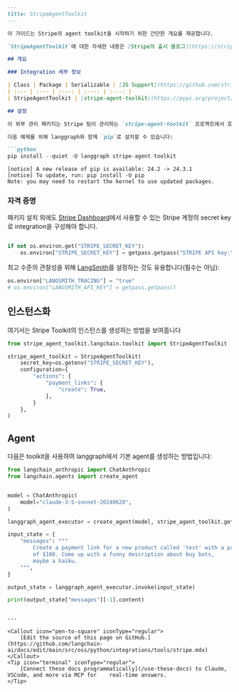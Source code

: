 ```markdown
---
title: StripeAgentToolkit
---

이 가이드는 Stripe의 agent toolkit을 시작하기 위한 간단한 개요를 제공합니다.

`StripeAgentToolkit`에 대한 자세한 내용은 [Stripe의 출시 블로그](https://stripe.dev/blog/adding-payments-to-your-agentic-workflows) 또는 프로젝트의 [PyPi 페이지](https://pypi.org/project/stripe-agent-toolkit/)에서 확인할 수 있습니다.

## 개요

### Integration 세부 정보

| Class | Package | Serializable | [JS Support](https://github.com/stripe/agent-toolkit?tab=readme-ov-file#typescript) |  Version |
| :--- | :--- | :---: | :---: | :---: |
| StripeAgentToolkit | [stripe-agent-toolkit](https://pypi.org/project/stripe-agent-toolkit) | ❌ | ✅ |  ![PyPI - Version](https://img.shields.io/pypi/v/stripe-agent-toolkit?style=flat-square&label=%20) |

## 설정

이 외부 관리 패키지는 Stripe 팀이 관리하는 `stripe-agent-toolkit` 프로젝트에서 호스팅됩니다.

다음 예제를 위해 langgraph와 함께 `pip`로 설치할 수 있습니다:

```python
pip install --quiet -U langgraph stripe-agent-toolkit
```

```output
[notice] A new release of pip is available: 24.2 -> 24.3.1
[notice] To update, run: pip install -U pip
Note: you may need to restart the kernel to use updated packages.
```

### 자격 증명

패키지 설치 외에도 [Stripe Dashboard](https://dashboard.stripe.com/account/apikeys)에서 사용할 수 있는 Stripe 계정의 secret key로 integration을 구성해야 합니다.

```python

if not os.environ.get("STRIPE_SECRET_KEY"):
    os.environ["STRIPE_SECRET_KEY"] = getpass.getpass("STRIPE API key:\n")
```

최고 수준의 관찰성을 위해 [LangSmith](https://smith.langchain.com/)를 설정하는 것도 유용합니다(필수는 아님):

```python
os.environ["LANGSMITH_TRACING"] = "true"
# os.environ["LANGSMITH_API_KEY"] = getpass.getpass()
```

## 인스턴스화

여기서는 Stripe Toolkit의 인스턴스를 생성하는 방법을 보여줍니다

```python
from stripe_agent_toolkit.langchain.toolkit import StripeAgentToolkit

stripe_agent_toolkit = StripeAgentToolkit(
    secret_key=os.getenv("STRIPE_SECRET_KEY"),
    configuration={
        "actions": {
            "payment_links": {
                "create": True,
            },
        }
    },
)
```

## Agent

다음은 toolkit을 사용하여 langgraph에서 기본 agent를 생성하는 방법입니다:

```python
from langchain_anthropic import ChatAnthropic
from langchain.agents import create_agent


model = ChatAnthropic(
    model="claude-3-5-sonnet-20240620",
)

langgraph_agent_executor = create_agent(model, stripe_agent_toolkit.get_tools())

input_state = {
    "messages": """
        Create a payment link for a new product called 'test' with a price
        of $100. Come up with a funny description about buy bots,
        maybe a haiku.
    """,
}

output_state = langgraph_agent_executor.invoke(input_state)

print(output_state["messages"][-1].content)
```
```

---

<Callout icon="pen-to-square" iconType="regular">
    [Edit the source of this page on GitHub.](https://github.com/langchain-ai/docs/edit/main/src/oss/python/integrations/tools/stripe.mdx)
</Callout>
<Tip icon="terminal" iconType="regular">
    [Connect these docs programmatically](/use-these-docs) to Claude, VSCode, and more via MCP for    real-time answers.
</Tip>
